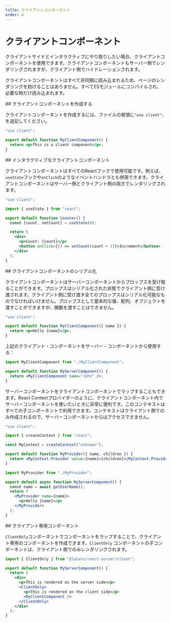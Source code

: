 ```yaml
---
title: クライアントコンポーネント
order: 4
---
```



# クライアントコンポーネント

クライアントサイドとインタラクティブにやり取りしたい場合、クライアントコンポーネントを使用できます。クライアントコンポーネントもサーバー側でレンダリングされますが、クライアント側でハイドレーションされます。

クライアントコンポーネントはすべて非同期に読み込まれるため、ページのレンダリングを妨げることはありません。すべてESモジュールにコンパイルされ、必要な時だけ読み込まれます。

<Link name="creating-a-client-component">
## クライアントコンポーネントを作成する
</Link>

クライアントコンポーネントを作成するには、ファイルの冒頭に`"use client";`を追記してください。

```jsx
"use client";

export default function MyClientComponent() {
  return <p>This is a client component</p>;
}
```

<Link name="interactive-client-components">
## インタラクティブなクライアントコンポーネント
</Link>

クライアントコンポーネントはすべてのReactフックで使用可能です。例えば、`useState`フックや`onClick`のようなイベントハンドラとも併用できます。クライアントコンポーネントはサーバー側とクライアント側の両方でレンダリングされます。

```jsx
"use client";

import { useState } from "react";

export default function Counter() {
  const [count, setCount] = useState(0);

  return (
    <div>
      <p>Count: {count}</p>
      <button onClick={() => setCount(count + 1)}>Increment</button>
    </div>
  );
}
```

<Link name="client-component-serialization">
## クライアントコンポーネントのシリアル化
</Link>

クライアントコンポーネントはサーバーコンポーネントからプロップスを受け取ることができます。プロップスはシリアル化された状態でクライアント側に受け渡されます。クライアント側に受け渡す全てのプロップスはシリアル化可能なものでなければいけません。プロップスとして基本的な値、配列、オブジェクトを渡すことができますが、関数を渡すことはできません。

```jsx
"use client";

export default function MyClientComponent({ name }) {
  return <p>Hello {name}</p>;
}
```

上記のクライアント・コンポーネントをサーバー・コンポーネントから使用する：

```jsx
import MyClientComponent from "./MyClientComponent";

export default function MyServerComponent() {
  return <MyClientComponent name="John" />;
}
```

サーバーコンポーネントをクライアントコンポーネントでラップすることもできます。React Contextプロバイダーのように、クライアントコンポーネント内でサーバーコンポーネントを使いたいときに非常に便利です。このコンテキストはすべての子コンポーネントで利用できます。コンテキストはクライアント側でのみ作成されるので、サーバーコンポーネントからはアクセスできません。

```jsx
"use client";

import { createContext } from "react";

const MyContext = createContext("unknown");

export default function MyProvider({ name, children }) {
  return <MyContext.Provider value={name}>{children}</MyContext.Provider>;
}
```

```jsx
import MyProvider from "./MyProvider";

export default async function MyServerComponent() {
  const name = await getUserName();
  return (
    <MyProvider name={name}>
      <p>Hello {name}</p>
    </MyProvider>
  );
}
```

<Link name="client-only-components">
## クライアント専用コンポーネント
</Link>

`ClientOnly`コンポーネントでコンポーネントをラップすることで、クライアント専用のコンポーネントを作成できます。`ClientOnly` コンポーネントの子コンポーネントは、クライアント側でのみレンダリングされます。

```jsx
import { ClientOnly } from "@lazarv/react-server/client";

export default function MyServerComponent() {
  return (
    <div>
      <p>This is rendered on the server side</p>
      <ClientOnly>
        <p>This is rendered on the client side</p>
        <MyClientComponent />
      </ClientOnly>
    </div>
  );
}
```

